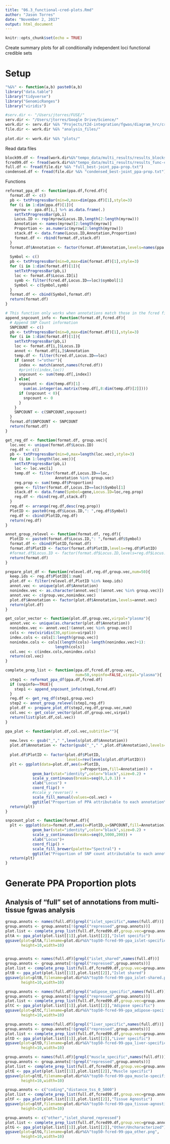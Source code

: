 ```yaml
---
title: "06.3_functional-cred-plots.Rmd"
author: "Jason Torres"
date: "November 2, 2017"
output: html_document
---
```


```r
knitr::opts_chunk$set(echo = TRUE)
```

Create summary plots for all conditionally independent loci functional credible sets 

# Setup 

```r

"%&%" <- function(a,b) paste0(a,b)
library("data.table")
library("tidyverse")
library("GenomicRanges")
library("viridis")

#serv.dir <- "/Users/jtorres/FUSE/"
serv.dir <- "/Users/jtorres/Google Drive/Science/" 
work.dir <- serv.dir %&% "Projects/t2d-integration/fgwas/diagram_hrc/cross_tissue/multi_tissue_joint_analysis/"
file.dir <- work.dir %&% "analysis_files/"
  
plot.dir <- work.dir %&% "plots/"

```

Read data files 

```r

block99.df <- fread(work.dir%&%"tempo_data/multi_results/results_blocks.txt",sep="\t")
fcred99.df <- fread(work.dir%&%"tempo_data/multi_results/results_func-cred-sets.txt",sep="\t")
full.df <- fread(file.dir %&% "full_best-joint_ppa-prop.txt")
condensed.df <- fread(file.dir %&% "condensed_best-joint_ppa-prop.txt")

```



Functions 

```r

reformat_ppa_df <- function(ppa.df,fcred.df){
  format.df <- c() 
  pb <- txtProgressBar(min=0,max=dim(ppa.df)[1],style=3)
  for (i in 1:dim(ppa.df)[1]){
    myrow <- ppa.df[i,] %>% as.data.frame(.)
    setTxtProgressBar(pb,i)
    Locus.ID <- rep(myrow$Locus.ID,length(2:length(myrow)))
    Annotation <- names(myrow)[2:length(myrow)]
    Proportion <- as.numeric(myrow[2:length(myrow)])
    stack.df <- data.frame(Locus.ID,Annotation,Proportion)
    format.df <- rbind(format.df,stack.df)
  }
  format.df$Annotation <- factor(format.df$Annotation,levels=names(ppa.df)[2:dim(ppa.df)[2]])
  
  Symbol <- c()
  pb <- txtProgressBar(min=0,max=dim(format.df)[1],style=3)
  for (i in 1:dim(format.df)[1]){
    setTxtProgressBar(pb,i)
    loc <- format.df$Locus.ID[i]
    symb <- filter(fcred.df,Locus.ID==loc)$symbol[1]
    Symbol <- c(Symbol,symb)
  }
  format.df <- cbind(Symbol,format.df)  
  return(format.df)
}

# This function only works when annotations match those in the fcred file 
append_snpcount_info <- function(format.df,fcred.df){
  # Append SNP Count information 
  SNPCOUNT <- c()
  pb <- txtProgressBar(min=0,max=dim(format.df)[1],style=3)
  for (i in 1:dim(format.df)[1]){
    setTxtProgressBar(pb,i)
    loc <- format.df[i,]$Locus.ID
    annot <- format.df[i,]$Annotation
    temp.df <- filter(fcred.df,Locus.ID==loc)
    if (annot !="other"){
      index <- match(annot,names(fcred.df))
      #print(c(index,loc))
      snpcount <- sum(temp.df[,index])
    } else{
      snpcount <- dim(temp.df)[1] - 
        sum(as.integer(as.matrix(temp.df[,8:dim(temp.df)[2]])))
      if (snpcount < 0){
        snpcount <- 0 
      }
    }
    SNPCOUNT <- c(SNPCOUNT,snpcount)
  }
  format.df$SNPCOUNT <- SNPCOUNT
  return(format.df)
}

get_reg_df <- function(format.df, group.vec){
  loc.vec <- unique(format.df$Locus.ID)
  reg.df <- c()
  pb <- txtProgressBar(min=0,max=length(loc.vec),style=3)
  for (i in 1:length(loc.vec)){
    setTxtProgressBar(pb,i)
    loc <- loc.vec[i]
    temp.df <- filter(format.df,Locus.ID==loc,
                      Annotation %in% group.vec)
    reg.prop <- sum(temp.df$Proportion)
    gene <- filter(format.df,Locus.ID==loc)$Symbol[1]
    stack.df <- data.frame(Symbol=gene,Locus.ID=loc,reg.prop)
    reg.df <- rbind(reg.df,stack.df)
  }
  reg.df <- arrange(reg.df,desc(reg.prop))
  PlotID <- paste0(reg.df$Locus.ID,": ",reg.df$Symbol)
  reg.df <- cbind(PlotID,reg.df)
  return(reg.df)
}

annot_group_relevel <- function(format.df, reg.df){
  PlotID <- paste0(format.df$Locus.ID,": ",format.df$Symbol)
  format.df <- cbind(PlotID,format.df)
  format.df$PlotID <- factor(format.df$PlotID,levels=reg.df$PlotID)
  #format.df$Locus.ID <- factor(format.df$Locus.ID,levels=reg.df$Locus.ID)  
  return(format.df)
}

prepare_plot_df <- function(relevel.df,reg.df,group.vec,num=50){
  keep.ids <- reg.df$PlotID[1:num]
  plot.df <- filter(relevel.df,PlotID %in% keep.ids)
  annot.vec <- unique(plot.df$Annotation)
  nonindex.vec <- as.character(annot.vec[!(annot.vec %in% group.vec)])
  annot.vec <- c(group.vec,nonindex.vec)
  plot.df$Annotation <- factor(plot.df$Annotation,levels=annot.vec)
  return(plot.df)
}

get_color_vector <- function(plot.df,group.vec,virpal="plasma"){
  annot.vec <- unique(as.character(plot.df$Annotation))
  nonindex.vec <- annot.vec[!(annot.vec %in% group.vec)]
  cols <- rev(viridis(30,option=virpal))
  index.cols <- cols[1:length(group.vec)]
  nonindex.cols <- cols[(length(cols)-length(nonindex.vec)+1):
                      length(cols)]
  col.vec <- c(index.cols,nonindex.cols)
  return(col.vec)
}

complete_prep_list <- function(ppa.df,fcred.df,group.vec,
                               num=50,snpinfo=FALSE,virpal="plasma"){
  step1 <- reformat_ppa_df(ppa.df,fcred.df)
  if (snpinfo==TRUE){
    step1 <- append_snpcount_info(step1,fcred.df)
  }
  reg.df <- get_reg_df(step1,group.vec)
  step2 <- annot_group_relevel(step1,reg.df)
  plot.df <- prepare_plot_df(step2,reg.df,group.vec,num)
  col.vec <- get_color_vector(plot.df,group.vec,virpal)
  return(list(plot.df,col.vec))
}


```



```r


ppa_plot <- function(plot.df,col.vec,subtitle=""){
  
  new.levs <- gsub("_"," ",levels(plot.df$Annotation))
  plot.df$Annotation <- factor(gsub("_"," ",plot.df$Annotation),levels=new.levs)
  
  plot.df$PlotID <- factor(plot.df$PlotID, 
                           levels=rev(levels(plot.df$PlotID)))
  plt <- ggplot(data=plot.df,aes(x=PlotID,
                                 y=Proportion,fill=Annotation)) + 
            geom_bar(stat="identity",color="black",size=0.2) + 
            scale_y_continuous(breaks=seq(0,1,0.1)) + 
            xlab("Locus") + 
            coord_flip() + 
            #scale_y_reverse() + 
            scale_fill_manual(values=col.vec) +
            ggtitle("Proportion of PPA attributable to each annotation\n" %&% subtitle)
  return(plt)
}

snpcount_plot <- function(format.df){
  plt <- ggplot(data=format.df,aes(x=PlotID,y=SNPCOUNT,fill=Annotation)) + 
            geom_bar(stat="identity",color="black",size=0.2) + 
            scale_y_continuous(breaks=seq(0,5000,200)) + 
            xlab("Locus")+
            coord_flip() + 
            scale_fill_brewer(palette="Spectral") +
            ggtitle("Proportion of SNP count attributable to each annotation")  
  return(plt)
}

```


# Generate PPA Proportion plots 

## Analysis of "full" set of annotations from multi-tissue fgwas analysis 

```r

group.annots <- names(full.df)[grepl("islet_specific",names(full.df))] 
group.annots <- group.annots[!(grepl("repressed",group.annots))] 
plot.list <- complete_prep_list(full.df,fcred99.df,group.vec=group.annots)
pltA <- ppa_plot(plot.list[[1]],plot.list[[2]],"Islet specific")
ggsave(plot=pltA,filename=plot.dir%&%"top50-fcred-99-ppa_islet-specific.png",
       height=10,width=10)


group.annots <- names(full.df)[grepl("islet_shared",names(full.df))] 
group.annots <- group.annots[!(grepl("repressed",group.annots))] 
plot.list <- complete_prep_list(full.df,fcred99.df,group.vec=group.annots)
pltB <- ppa_plot(plot.list[[1]],plot.list[[2]],"Islet shared")
ggsave(plot=pltB,filename=plot.dir%&%"top50-fcred-99-ppa_islet-shared.png",
       height=10,width=10)

group.annots <- names(full.df)[grepl("adipose_specific",names(full.df))] 
group.annots <- group.annots[!(grepl("repressed",group.annots))] 
plot.list <- complete_prep_list(full.df,fcred99.df,group.vec=group.annots)
pltC <- ppa_plot(plot.list[[1]],plot.list[[2]],"Adipose specific")
ggsave(plot=pltC,filename=plot.dir%&%"top50-fcred-99-ppa_adipose-specific.png",
       height=10,width=10)

group.annots <- names(full.df)[grepl("liver_specific",names(full.df))] 
group.annots <- group.annots[!(grepl("repressed",group.annots))] 
plot.list <- complete_prep_list(full.df,fcred99.df,group.vec=group.annots)
pltD <- ppa_plot(plot.list[[1]],plot.list[[2]],"Liver specific")
ggsave(plot=pltD,filename=plot.dir%&%"top50-fcred-99-ppa_liver-specific.png",
       height=10,width=10)

group.annots <- names(full.df)[grepl("muscle_specific",names(full.df))] 
group.annots <- group.annots[!(grepl("repressed",group.annots))] 
plot.list <- complete_prep_list(full.df,fcred99.df,group.vec=group.annots)
pltE <- ppa_plot(plot.list[[1]],plot.list[[2]],"Muscle specific")
ggsave(plot=pltE,filename=plot.dir%&%"top50-fcred-99-ppa_muscle-specific.png",
       height=10,width=10)

group.annots <- c("coding","distance_tss_0_5000")
plot.list <- complete_prep_list(full.df,fcred99.df,group.vec=group.annots)
pltF <- ppa_plot(plot.list[[1]],plot.list[[2]],"Tissue Agnostic")
ggsave(plot=pltF,filename=plot.dir%&%"top50-fcred-99-ppa_tissue-agnostic.png",
       height=10,width=10)

group.annots <- c("other","islet_shared_repressed")
plot.list <- complete_prep_list(full.df,fcred99.df,group.vec=group.annots)
pltG <- ppa_plot(plot.list[[1]],plot.list[[2]],"Other/Uncharacterized")
ggsave(plot=pltG,filename=plot.dir%&%"top50-fcred-99-ppa_other.png",
       height=10,width=10)
```




